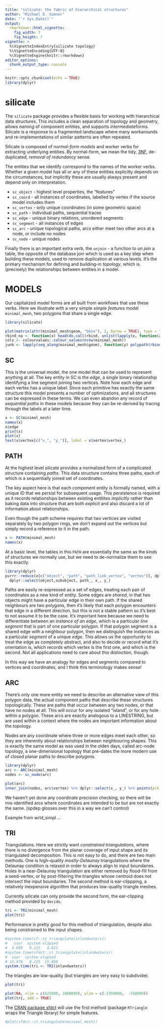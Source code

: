 ```yaml
---
title: "silicate: the fabric of hierarchical structures"
author: "Michael D. Sumner"
date: "`r Sys.Date()`"
output:
  rmarkdown::html_vignette:
    fig_width: 7
    fig_height: 7
vignette: >
  %\VignetteIndexEntry{silicate topology}
  %\VignetteEncoding{UTF-8}
  %\VignetteEngine{knitr::rmarkdown}
editor_options: 
  chunk_output_type: console
---
```




```r
knitr::opts_chunk$set(echo = TRUE)
library(dplyr)
```
# silicate

The `silicate` package provides a flexible basis for working with hierarchical data structures.  This includes a clean separation of topology and 
geometry, allows *naming* of component entities, and supports *intermediate*forms. Silicate is 
a response to a fragmented landscape where many workarounds and re-implementations of similar 
patterns are often repeated. 

Silicate is composed of *normal-form models* and worker verbs for extracting underlying entities.  By normal-form, we mean the tidy, [3NF](https://en.wikipedia.org/wiki/Third_normal_form), de-duplicated, *removal of redundancy* sense. 


The entities that we identify correspond to the names of the worker verbs. Whether a given model has all or
any of these entities explicitly depends on the circumstances, but implicitly these are usually always present and depend only on interpretation. 

* `sc_object` - highest level properties, the "features"
* `sc_coord` - all instances of coordinates, labelled by vertex if the source model includes them
* `sc_vertex` - only unique coordinates (in some geometric space)
* `sc_path` - individual paths, sequential traces
* `sc_edge` - unique binary relations, unordered segments
* `sc_segment` - all instances of edges
* `sc_arc` - unique topological paths, arcs either meet two other arcs at a node, or include no nodes
* `sc_node` - unique nodes


Finally there is an important extra verb, the `unjoin` - a function to *un join* a table, the 
opposite of the database join which is used as a key step when building these models, used to 
remove duplication at various levels. It's the primary mechanism for defining and building-in 
*topology*, which is (precisely) the relationships between entities in a model.

# MODELS

Our capitalized model forms are all built from workflows that use these verbs. Here we illustrate with a very simple *simple features* model `minimal_mesh`, two polygons that share a single edge.  

```r
library(silicate)

plot(matrix(attr(minimal_mesh$geom, "bbox"), 2, byrow = TRUE), type = "n", xlab = "", ylab = "")
rbind_na <- function(x) head(do.call(rbind, unlist(lapply(x, function(a) rbind(a, NA)), recursive = F)), -1)
cols <- colourvalues::colour_values(nrow(minimal_mesh))
junk <- lapply(seq_along(minimal_mesh$geom), function(y) polypath(rbind_na(minimal_mesh$geom[[y]]), col = cols[y] ))


```

## SC

This is the universal model, the one model that can be used to represent anything at all. The key entity
in SC is the *edge*, a single binary relationship identifying a line segment joining two vertices. Note 
how each edge and each vertex has a unique label. Since each primitive has exactly the same structure this
model presents a number of optimizations, and all structures can be expressed in these terms. We can even
abandon any record of *sequential paths* in these models because they can be re-derived by tracing through
the labels at a later time. 


```r
x <- SC(minimal_mesh)
names(x)
x$edge
print(x)
plot(x)
text(x$vertex[c("x_", "y_")], label = x$vertex$vertex_)
```

## PATH

At the highest level silicate provides a normalized form of a complicated structure containing *paths*. This data structure contains three paths, each of which is a sequentially joined set of coordinates. 

The key aspect here is that each component entity is formally named, with a unique ID that we persist for subsequent usage. This persistence is required as it records relationships between existing entitites *implicitly* rather than baking data into structure that are both *explicit*  and also discard a lot of information about relationships. 

Even though the path scheme requires that two vertices are visited separately by two polygon rings, we don't 
expand out the vertices but simply record a reference to it in the path. 

```r
x <- PATH(minimal_mesh)
names(x)
```

At a basic level, the tables in this `PATH` are essentially the same as the kinds of structures we normally use, but we need to de-normalize them to see this exactly. 

```r
library(dplyr)
purrr::reduce(x[c("object", "path", "path_link_vertex", "vertex")], dplyr::inner_join) %>% 
  dplyr::select(object,subobject, path_, x_, y_)
```



Paths are easily re-expressed as a set of edges, treating each pair of coordinates as a new kind of entity. Some edges are *shared*, in that two objects might have a particular edge in their own path. If the shared neighbours are two polygons, then it's likely that each polygon encounters that edge in a different direction, but this is not a stable pattern so it's best to not assume it to be the case. It's important here because we need to differentiate between an *instance of an edge*, which is a particular *line segment* that is part of one particular polygon. If that polygon segment is a shared edge with a neighbour polygon, then we distinguish the instances as a particular *segment* of a unique *edge*. This allows us the opportunity to treat the edge as completely abstract, and also to decide or record what it's orientation is, which records which vertex is the first one, and which is the second. Not all applications need to care about this distinction, though. 

In this way we have an analogy for edges and segments compared to vertices and coordinates, and I think this terminology makes sense!


## ARC

There's only one more entity we need to describe an alternative view of this polygon data, the actual component paths that describe these structures topologically. These are paths that occur between any two nodes, or that have no nodes at all. This will occur for any isolated "island", or for any hole within a polygon.  These arcs are exactly analogous to a LINESTRING, but are used within a context where the nodes are important information about the topology. 

 Nodes are any coordinate where three or more edges meet each other, so they are inherently about relationships between neighbouring shapes. This is exactly the same model as was used in the olden days, called arc-node topology, a one-dimensional topology that pre-dates the more modern use of closed planar paths to describe polygons. 

```r
library(dplyr)
arc <- ARC(minimal_mesh)
nodes <- sc_node(arc)

plot(arc)
inner_join(nodes, arc$vertex) %>% dplyr::select(x_, y_) %>% points(pch = "N")

```

We haven't yet done any coordinate precision checking, so there will be mis-identified arcs where coordinates are intended to be but are not exactly the same. (spdep glosses over this in a way we can't control)

Example from wrld_simpl ...

## TRI

Triangulations. Here we strictly want *constrained triangulations*, where there is no divergence from the
planar coverage of input shape and its triangulated decomposition. This is not easy to do, and there are
two main methods. One is high-quality *mostly-Delaunay*  triangulations where the Delaunay condition is 
relaxed in order to always align to input boundaries. Holes in a near-Delaunay triangulation are either removed by flood-fill from a seed-vertex, or by post-filtering the triangles whose centroid does not intersect the input boundaries. The second method is ear-clippping, a relatively inexpensive algorithm that produces low-quality triangle meshes. 

Currently silicate can only provide the second form, the ear-clipping method provided by `decido`. 


```r
tri <- TRI(minimal_mesh)
plot(tri)
```

Performance is pretty good for this method of triangulation, despite also 
being constrained to the input shapes.  

```r
#system.time(sf::st_triangulate(inlandwaters))
#   user  system elapsed 
#  4.699   0.125   4.823 
#system.time(sfdct::ct_triangulate(inlandwaters))
#  user  system elapsed 
# 15.476   0.225  15.460 
system.time(tri <- TRI(inlandwaters))
```

The triangles are low-quality (but triangles are very easy to subdivide).


```r
plot(tri)

plot(NA, xlim = c(625000, 1060000), ylim = c(-1350000,  -550000))
plot(tri, add = TRUE)
```

The [CRAN package sfdct](https://CRAN.R-project.org/package=sfdct) will use the first method (package `RTriangle` wraps the Triangle library) for simple features. 

```r
#plot(sfdct::ct_triangulate(minimal_mesh))
```
